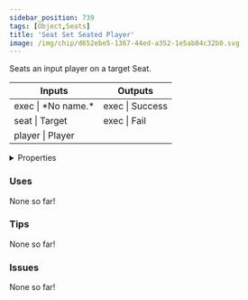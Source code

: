```yaml
---
sidebar_position: 739
tags: [Object,Seats]
title: 'Seat Set Seated Player'
image: /img/chip/d652ebe5-1367-44ed-a352-1e5ab84c32b0.svg
---
```


Seats an input player on a target Seat.



<IChip uuid="d652ebe5-1367-44ed-a352-1e5ab84c32b0"/>

<table><thead><tr><th>Inputs</th><th>Outputs</th></tr></thead><tbody><tr><td>exec | *No name.*</td><td>exec | Success</td></tr><tr><td>seat | Target</td><td>exec | Fail</td></tr><tr><td>player | Player</td><td /></tr></tbody></table>

<details>
  <summary>Properties</summary>
  <div>
    <div>
    <table>
      <tbody>
        <tr>
          <td>Is beta required?</td>
          <td>No</td>
        </tr>
        <tr>
          <td>Is chip a trolling risk?</td>
          <td>No</td>
        </tr>
        <tr>
          <td>Is chip a role assignment risk?</td>
          <td>No</td>
        </tr>
        <tr>
          <td>Chip UUID</td>
          <td>d652ebe5-1367-44ed-a352-1e5ab84c32b0</td>
        </tr>
        <tr>
          <td>Room availability</td>
          <td>Available everywhere</td>
        </tr>
      </tbody>
    </table>
    </div>
  </div>
</details>

### Uses

None so far!

### Tips

None so far!

### Issues

None so far!